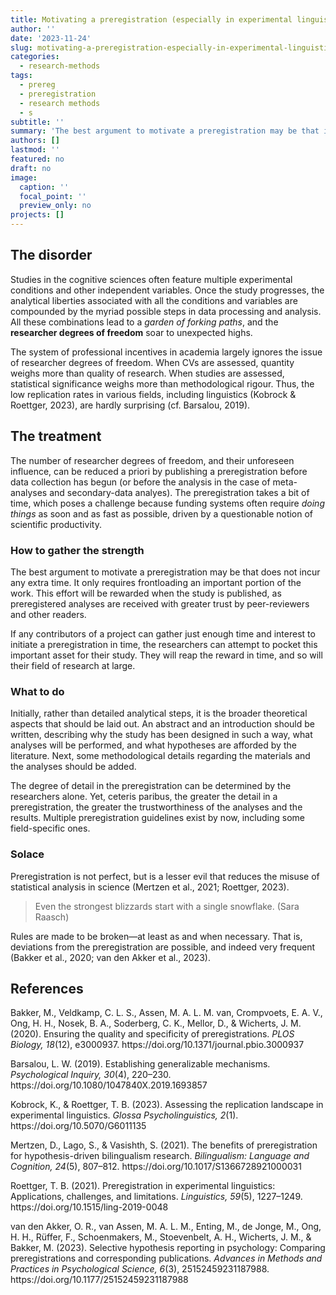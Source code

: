 ```yaml
---
title: Motivating a preregistration (especially in experimental linguistics)
author: ''
date: '2023-11-24'
slug: motivating-a-preregistration-especially-in-experimental-linguistics
categories:
  - research-methods
tags:
  - prereg
  - preregistration
  - research methods
  - s
subtitle: ''
summary: 'The best argument to motivate a preregistration may be that it doesn’t take any extra time. It just requires frontloading an important portion of the work. As a reward, the paper will receive greater trust from the reviewers and the readers at large. Preregistration is not perfect, but is a lesser evil that reduces the misuse of statistical analysis in science.'
authors: []
lastmod: ''
featured: no
draft: no
image:
  caption: ''
  focal_point: ''
  preview_only: no
projects: []
---
```



## The disorder

Studies in the cognitive sciences often feature multiple experimental conditions and other independent variables. Once the study progresses, the analytical liberties associated with all the conditions and variables are compounded by the myriad possible steps in data processing and analysis. All these combinations lead to a *garden of forking paths*, and the **researcher degrees of freedom** soar to unexpected highs. 

The system of professional incentives in academia largely ignores the issue of researcher degrees of freedom. When CVs are assessed, quantity weighs more than quality of research. When studies are assessed, statistical significance weighs more than methodological rigour. Thus, the low replication rates in various fields, including linguistics (Kobrock & Roettger, 2023), are hardly surprising (cf. Barsalou, 2019). 

## The treatment

The number of researcher degrees of freedom, and their unforeseen influence, can be reduced a priori by publishing a preregistration before data collection has begun (or before the analysis in the case of meta-analyses and secondary-data analyes). The preregistration takes a bit of time, which poses a challenge because funding systems often require *doing things* as soon and as fast as possible, driven by a questionable notion of scientific productivity. 

### How to gather the strength

The best argument to motivate a preregistration may be that does not incur any extra time. It only requires frontloading an important portion of the work. This effort will be rewarded when the study is published, as preregistered analyses are received with greater trust by peer-reviewers and other readers. 

If any contributors of a project can gather just enough time and interest to initiate a preregistration in time, the researchers can attempt to pocket this important asset for their study. They will reap the reward in time, and so will their field of research at large.

### What to do

Initially, rather than detailed analytical steps, it is the broader theoretical aspects that should be laid out. An abstract and an introduction should be written, describing why the study has been designed in such a way, what analyses will be performed, and what hypotheses are afforded by the literature. Next, some methodological details regarding the materials and the analyses should be added.

The degree of detail in the preregistration can be determined by the researchers alone. Yet, ceteris paribus, the greater the detail in a preregistration, the greater the trustworthiness of the analyses and the results. Multiple preregistration guidelines exist by now, including some field-specific ones.

### Solace

Preregistration is not perfect, but is a lesser evil that reduces the misuse of statistical analysis in science (Mertzen et al., 2021; Roettger, 2023).

> Even the strongest blizzards start with a single snowflake. (Sara Raasch) 

Rules are made to be broken---at least as and when necessary. That is, deviations from the preregistration are possible, and indeed very frequent (Bakker et al., 2020; van den Akker et al., 2023).

## References

Bakker, M., Veldkamp, C. L. S., Assen, M. A. L. M. van, Crompvoets, E. A. V., Ong, H. H., Nosek, B. A., Soderberg, C. K., Mellor, D., & Wicherts, J. M. (2020). Ensuring the quality and specificity of preregistrations. *PLOS Biology, 18*(12), e3000937. https://doi.org/10.1371/journal.pbio.3000937

Barsalou, L. W. (2019). Establishing generalizable mechanisms. *Psychological Inquiry, 30*(4), 220–230. https://doi.org/10.1080/1047840X.2019.1693857

Kobrock, K., & Roettger, T. B. (2023). Assessing the replication landscape in experimental linguistics. *Glossa Psycholinguistics, 2*(1). https://doi.org/10.5070/G6011135

Mertzen, D., Lago, S., & Vasishth, S. (2021). The benefits of preregistration for hypothesis-driven bilingualism research. *Bilingualism: Language and Cognition, 24*(5), 807–812. https://doi.org/10.1017/S1366728921000031

Roettger, T. B. (2021). Preregistration in experimental linguistics: Applications, challenges, and limitations. *Linguistics, 59*(5), 1227–1249. https://doi.org/10.1515/ling-2019-0048

van den Akker, O. R., van Assen, M. A. L. M., Enting, M., de Jonge, M., Ong, H. H., Rüffer, F., Schoenmakers, M., Stoevenbelt, A. H., Wicherts, J. M., & Bakker, M. (2023). Selective hypothesis reporting in psychology: Comparing preregistrations and corresponding publications. *Advances in Methods and Practices in Psychological Science, 6*(3), 25152459231187988. https://doi.org/10.1177/25152459231187988

